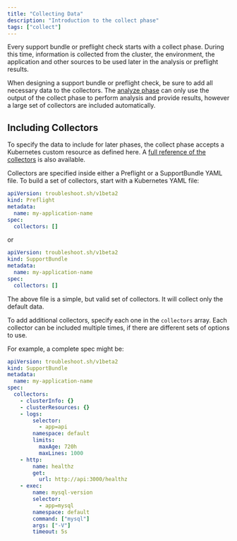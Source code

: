 ```yaml
---
title: "Collecting Data"
description: "Introduction to the collect phase"
tags: ["collect"]
---
```



Every support bundle or preflight check starts with a collect phase.
During this time, information is collected from the cluster, the environment, the application and other sources to be used later in the analysis or preflight results.

When designing a support bundle or preflight check, be sure to add all necessary data to the collectors.
The [analyze phase](/analyze/) can only use the output of the collect phase to perform analysis and provide results, however a large set of collectors are included automatically.

## Including Collectors

To specify the data to include for later phases, the collect phase accepts a Kubernetes custom resource as defined here.
A [full reference of the collectors](/collect/collectors/) is also available.

Collectors are specified inside either a Preflight or a SupportBundle YAML file. To build a set of collectors, start with a Kubernetes YAML file:

```yaml
apiVersion: troubleshoot.sh/v1beta2
kind: Preflight
metadata:
  name: my-application-name
spec:
  collectors: []
```

or

```yaml
apiVersion: troubleshoot.sh/v1beta2
kind: SupportBundle
metadata:
  name: my-application-name
spec:
  collectors: []
```


The above file is a simple, but valid set of collectors.
It will collect only the default data.

To add additional collectors, specify each one in the `collectors` array.
Each collector can be included multiple times, if there are different sets of options to use.

For example, a complete spec might be:

```yaml
apiVersion: troubleshoot.sh/v1beta2
kind: SupportBundle
metadata:
  name: my-application-name
spec:
  collectors:
    - clusterInfo: {}
    - clusterResources: {}
    - logs:
        selector:
          - app=api
        namespace: default
        limits:
          maxAge: 720h
          maxLines: 1000
    - http:
        name: healthz
        get:
          url: http://api:3000/healthz
    - exec:
        name: mysql-version
        selector:
          - app=mysql
        namespace: default
        command: ["mysql"]
        args: ["-V"]
        timeout: 5s
```
